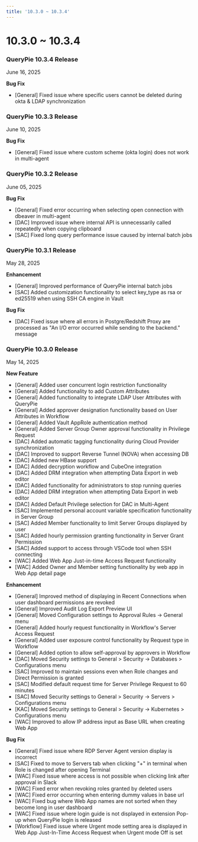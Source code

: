 ```yaml
---
title: '10.3.0 ~ 10.3.4'
---
```


# 10.3.0 ~ 10.3.4

### QueryPie 10.3.4 Release

June 16, 2025


**Bug Fix**

* [General] Fixed issue where specific users cannot be deleted during okta & LDAP synchronization


### QueryPie 10.3.3 Release

June 10, 2025


**Bug Fix**

* [General] Fixed issue where custom scheme (okta login) does not work in multi-agent


### QueryPie 10.3.2 Release

June 05, 2025


**Bug Fix**

* [General] Fixed error occurring when selecting open connection with dbeaver in multi-agent
* [DAC] Improved issue where internal API is unnecessarily called repeatedly when copying clipboard
* [SAC] Fixed long query performance issue caused by internal batch jobs


### QueryPie 10.3.1 Release

May 28, 2025


**Enhancement**

* [General] Improved performance of QueryPie internal batch jobs
* [SAC] Added customization functionality to select key_type as rsa or ed25519 when using SSH CA engine in Vault


**Bug Fix**

* [DAC] Fixed issue where all errors in Postgre/Redshift Proxy are processed as "An I/O error occurred while sending to the backend." message


### QueryPie 10.3.0 Release

May 14, 2025


**New Feature**

* [General] Added user concurrent login restriction functionality
* [General] Added functionality to add Custom Attributes
* [General] Added functionality to integrate LDAP User Attributes with QueryPie
* [General] Added approver designation functionality based on User Attributes in Workflow
* [General] Added Vault AppRole authentication method
* [General] Added Server Group Owner approval functionality in Privilege Request
* [DAC] Added automatic tagging functionality during Cloud Provider synchronization
* [DAC] Improved to support Reverse Tunnel (NOVA) when accessing DB
* [DAC] Added new HBase support
* [DAC] Added decryption workflow and CubeOne integration
* [DAC] Added DRM integration when attempting Data Export in web editor
* [DAC] Added functionality for administrators to stop running queries
* [DAC] Added DRM integration when attempting Data Export in web editor
* [DAC] Added Default Privilege selection for DAC in Multi-Agent
* [SAC] Implemented personal account variable specification functionality in Server Group
* [SAC] Added Member functionality to limit Server Groups displayed by user
* [SAC] Added hourly permission granting functionality in Server Grant Permission
* [SAC] Added support to access through VSCode tool when SSH connecting
* [WAC] Added Web App Just-in-time Access Request functionality
* [WAC] Added Owner and Member setting functionality by web app in Web App detail page


**Enhancement**

* [General] Improved method of displaying in Recent Connections when user dashboard permissions are revoked
* [General] Improved Audit Log Export Preview UI
* [General] Moved Configuration settings to Approval Rules -> General menu
* [General] Added hourly request functionality in Workflow's Server Access Request
* [General] Added user exposure control functionality by Request type in Workflow
* [General] Added option to allow self-approval by approvers in Workflow
* [DAC] Moved Security settings to General > Security -> Databases > Configurations menu
* [SAC] Improved to maintain sessions even when Role changes and Direct Permission is granted
* [SAC] Modified default request time for Server Privilege Request to 60 minutes
* [SAC] Moved Security settings to General > Security -> Servers > Configurations menu
* [KAC] Moved Security settings to General > Security -> Kubernetes > Configurations menu
* [WAC] Improved to allow IP address input as Base URL when creating Web App


**Bug Fix**

* [General] Fixed issue where RDP Server Agent version display is incorrect
* [SAC] Fixed to move to Servers tab when clicking "+" in terminal when Role is changed after opening Terminal
* [WAC] Fixed issue where access is not possible when clicking link after approval in Slack
* [WAC] Fixed error when revoking roles granted by deleted users
* [WAC] Fixed error occurring when entering dummy values in base url
* [WAC] Fixed bug where Web App names are not sorted when they become long in user dashboard
* [WAC] Fixed issue where login guide is not displayed in extension Pop-up when QueryPie login is released
* [Workflow] Fixed issue where Urgent mode setting area is displayed in Web App Just-In-Time Access Request when Urgent mode Off is set

